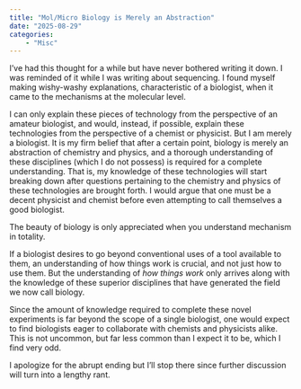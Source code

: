 ```yaml
---
title: "Mol/Micro Biology is Merely an Abstraction"
date: "2025-08-29" 
categories: 
    - "Misc"
---
```


I've had this thought for a while but have never bothered writing it down. I was reminded of it while I was writing about sequencing. I found myself making wishy-washy explanations, characteristic of a biologist, when it came to the mechanisms at the molecular level.

I can only explain these pieces of technology from the perspective of an amateur biologist, and would, instead, if possible, explain these technologies from the perspective of a chemist or physicist. But I am merely a biologist. It is my firm belief that after a certain point, biology is merely an abstraction of chemistry and physics, and a thorough understanding of these disciplines (which I do not possess) is required for a complete understanding. That is, my knowledge of these technologies will start breaking down after questions pertaining to the chemistry and physics of these technologies are brought forth. I would argue that one must be a decent physicist and chemist before even attempting to call themselves a good biologist.

The beauty of biology is only appreciated when you understand mechanism in totality.

If a biologist desires to go beyond conventional uses of a tool available to them, an understanding of how things work is crucial, and not just how to use them. But the understanding of _how things work_ only arrives along with the knowledge of these superior disciplines that have generated the field we now call biology.

Since the amount of knowledge required to complete these novel experiments is far beyond the scope of a single biologist, one would expect to find biologists eager to collaborate with chemists and physicists alike. This is not uncommon, but far less common than I expect it to be, which I find very odd.

I apologize for the abrupt ending but I'll stop there since further discussion will turn into a lengthy rant.